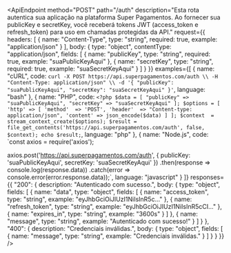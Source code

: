 
<ApiEndpoint
  method="POST"
  path="/auth"
  description="Esta rota autentica sua aplicação na plataforma Super Pagamentos. Ao fornecer sua publicKey e secretKey, você receberá tokens JWT (access_token e refresh_token) para uso em chamadas protegidas da API."
  request={{
    headers: [
      {
        name: "Content-Type",
        type: "string",
        required: true,
        example: "application/json"
      }
    ],
    body: {
      type: "object",
      contentType: "application/json",
      fields: [
        {
          name: "publicKey",
          type: "string",
          required: true,
          example: "suaPublicKeyAqui"
        },
        {
          name: "secretKey",
          type: "string",
          required: true,
          example: "suaSecretKeyAqui"
        }
      ]
    }
  }}
  examples={[
    {
      name: "cURL",
      code: `curl -X POST https://api.superpagamentos.com/auth \\
  -H "Content-Type: application/json" \\
  -d '{
    "publicKey": "suaPublicKeyAqui",
    "secretKey": "suaSecretKeyAqui"
  }'`,
      language: "bash"
    },
    {
      name: "PHP",
      code: `<?php
$data = [
  "publicKey" => "suaPublicKeyAqui",
  "secretKey" => "suaSecretKeyAqui"
];
$options = [
  'http' => [
    'method'  => 'POST',
    'header'  => "Content-type: application/json",
    'content' => json_encode($data)
  ]
];
$context  = stream_context_create($options);
$result = file_get_contents('https://api.superpagamentos.com/auth', false, $context);
echo $result;`,
      language: "php"
    },
    {
      name: "Node.js",
      code: `const axios = require('axios');

axios.post('https://api.superpagamentos.com/auth', {
  publicKey: 'suaPublicKeyAqui',
  secretKey: 'suaSecretKeyAqui'
})
.then(response => console.log(response.data))
.catch(error => console.error(error.response.data));`,
      language: "javascript"
    }
  ]}
  responses={{
    "200": {
      description: "Autenticado com sucesso.",
      body: {
        type: "object",
        fields: [
          {
            name: "data",
            type: "object",
            fields: [
              {
                name: "access_token",
                type: "string",
                example: "eyJhbGciOiJIUzI1NiIsInR5c..."
              },
              {
                name: "refresh_token",
                type: "string",
                example: "eyJhbGciOiJIUzI1NiIsInR5cCI..."
              },
              {
                name: "expires_in",
                type: "string",
                example: "3600s"
              }
            ]
          },
          {
            name: "message",
            type: "string",
            example: "Autenticado com sucesso!"
          }
        ]
      }
    },
    "400": {
      description: "Credenciais inválidas.",
      body: {
        type: "object",
        fields: [
          {
            name: "message",
            type: "string",
            example: "Credenciais inválidas."
          }
        ]
      }
    }
  }}
/>
